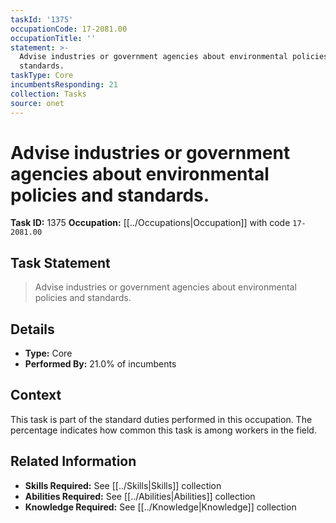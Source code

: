 ```yaml
---
taskId: '1375'
occupationCode: 17-2081.00
occupationTitle: ''
statement: >-
  Advise industries or government agencies about environmental policies and
  standards.
taskType: Core
incumbentsResponding: 21
collection: Tasks
source: onet
---
```

# Advise industries or government agencies about environmental policies and standards.

**Task ID:** 1375
**Occupation:** [[../Occupations|Occupation]] with code `17-2081.00`

## Task Statement

> Advise industries or government agencies about environmental policies and standards.

## Details

- **Type:** Core
- **Performed By:** 21.0% of incumbents

## Context

This task is part of the standard duties performed in this occupation. The percentage indicates how common this task is among workers in the field.

## Related Information

- **Skills Required:** See [[../Skills|Skills]] collection
- **Abilities Required:** See [[../Abilities|Abilities]] collection
- **Knowledge Required:** See [[../Knowledge|Knowledge]] collection
